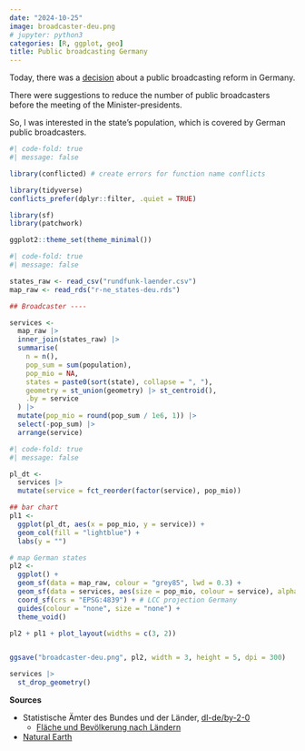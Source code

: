 ```yaml
---
date: "2024-10-25"
image: broadcaster-deu.png
# jupyter: python3
categories: [R, ggplot, geo]
title: Public broadcasting Germany
---
```


Today, there was a [decision](https://www1.wdr.de/nachrichten/zukunft-von-ard-und-zdf-laenderchefs-wollen-weniger-tv-und-radiosender-100.html)
about a public broadcasting reform in Germany.

There were suggestions to reduce the number of public broadcasters before the
meeting of the Minister-presidents.

So, I was interested in the state's population, which is covered by German
public broadcasters.

```r
#| code-fold: true
#| message: false

library(conflicted) # create errors for function name conflicts

library(tidyverse)
conflicts_prefer(dplyr::filter, .quiet = TRUE)

library(sf)
library(patchwork)

ggplot2::theme_set(theme_minimal())
```


```r
#| code-fold: true
#| message: false

states_raw <- read_csv("rundfunk-laender.csv")
map_raw <- read_rds("r-ne_states-deu.rds")

## Broadcaster ----

services <-
  map_raw |>
  inner_join(states_raw) |>
  summarise(
    n = n(),
    pop_sum = sum(population),
    pop_mio = NA,
    states = paste0(sort(state), collapse = ", "),
    geometry = st_union(geometry) |> st_centroid(),
    .by = service
  ) |>
  mutate(pop_mio = round(pop_sum / 1e6, 1)) |>
  select(-pop_sum) |>
  arrange(service)
```


```r
#| code-fold: true
#| message: false

pl_dt <-
  services |>
  mutate(service = fct_reorder(factor(service), pop_mio))

## bar chart
pl1 <-
  ggplot(pl_dt, aes(x = pop_mio, y = service)) +
  geom_col(fill = "lightblue") +
  labs(y = "")

# map German states
pl2 <-
  ggplot() +
  geom_sf(data = map_raw, colour = "grey85", lwd = 0.3) +
  geom_sf(data = services, aes(size = pop_mio, colour = service), alpha = 0.4) +
  coord_sf(crs = "EPSG:4839") + # LCC projection Germany
  guides(colour = "none", size = "none") +
  theme_void()

pl2 + pl1 + plot_layout(widths = c(3, 2))


ggsave("broadcaster-deu.png", pl2, width = 3, height = 5, dpi = 300)

services |>
  st_drop_geometry()
```

__Sources__

- Statistische Ämter des Bundes und der Länder, [dl-de/by-2-0](http://www.govdata.de/dl-de/by-2-0)
  - [Fläche und Bevölkerung nach Ländern](https://www.statistikportal.de/de/bevoelkerung/flaeche-und-bevoelkerung)
- [Natural Earth](https://cran.r-project.org/web/packages/rnaturalearth/vignettes/rnaturalearth.html)
